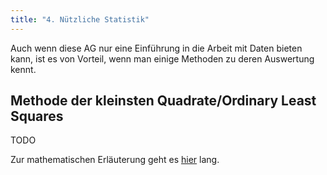```yaml
---
title: "4. Nützliche Statistik"
---
```


Auch wenn diese AG nur eine Einführung in die Arbeit mit Daten bieten kann, ist es von Vorteil, wenn man einige Methoden zu deren Auswertung kennt.

## Methode der kleinsten Quadrate/Ordinary Least Squares

TODO

Zur mathematischen Erläuterung geht es [hier](07-1-mathematik-ols.qmd) lang.
